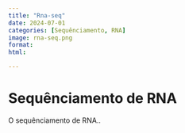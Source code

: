 ```yaml
---
title: "Rna-seq"
date: 2024-07-01
categories: [Sequênciamento, RNA]
image: rna-seq.png
format:
html:

---
```


# Sequênciamento de RNA

O sequênciamento de RNA..
